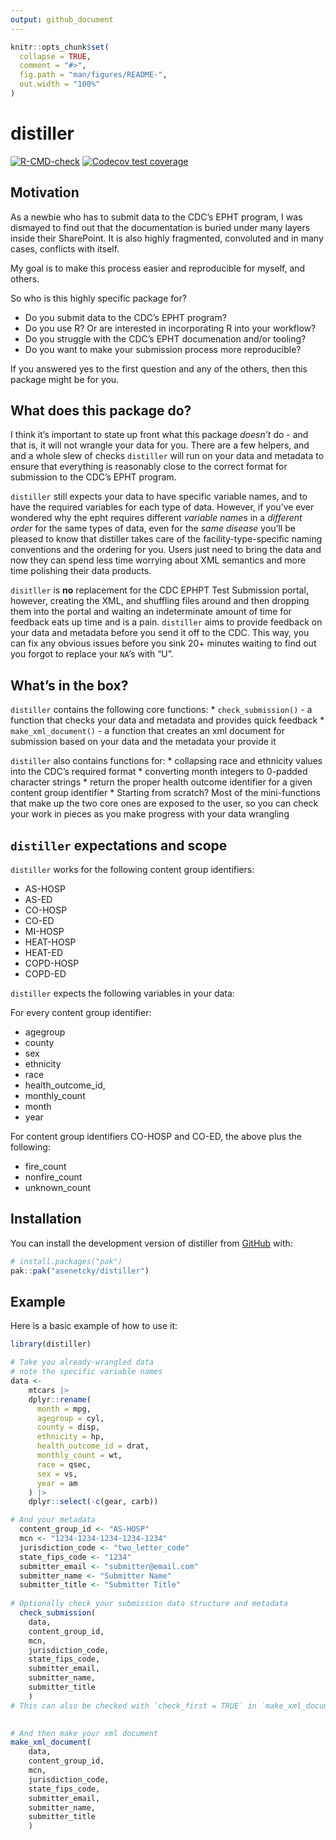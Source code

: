 ```yaml
---
output: github_document
---
```


<!-- README.md is generated from README.Rmd. Please edit that file -->

```r
knitr::opts_chunk$set(
  collapse = TRUE,
  comment = "#>",
  fig.path = "man/figures/README-",
  out.width = "100%"
)
```

# distiller

<!-- badges: start -->
[![R-CMD-check](https://github.com/asenetcky/distiller/actions/workflows/R-CMD-check.yaml/badge.svg)](https://github.com/asenetcky/distiller/actions/workflows/R-CMD-check.yaml)
[![Codecov test coverage](https://codecov.io/gh/asenetcky/distiller/graph/badge.svg)](https://app.codecov.io/gh/asenetcky/distiller)
<!-- badges: end -->

## Motivation
As a newbie who has to submit data to the CDC's EPHT program, I was
dismayed to find out that the documentation is buried under many layers 
inside their SharePoint.  It is also highly fragmented, convoluted and in many
cases, conflicts with itself.  

My goal is to make this process easier and reproducible for myself, and others.

So who is this highly specific package for?

  *  Do you submit data to the CDC's EPHT program?
  *  Do you use R? Or are interested in incorporating R into your workflow?
  *  Do you struggle with the CDC's EPHT documenation and/or tooling?
  *  Do you want to make your submission process more reproducible?
  
  If you answered yes to the first question and any of the others, 
  then this package might be for you.
  

## What does this package do?
I think it's important to state up front what this package _doesn't_ do - and
that is, it will not wrangle your data for you.  There are a few helpers, and
and a whole slew of checks `distiller` will run on your data and metadata to
ensure that everything is reasonably close to the  correct format 
for submission to the CDC's EPHT program.  

`distiller` still expects your data to have specific variable names, and
to have the required variables for each type of data.  However, if you've
ever wondered why the epht requires different _variable names_ 
in a _different order_ for the same types of data, even for the _same disease_
you'll be pleased to know that distiller takes care of the 
facility-type-specific naming conventions and the ordering for you. Users just
need to bring the data and now they can spend less time worrying about 
XML semantics and more time polishing their data products.

`disitller` is __no__ replacement for the CDC EPHPT Test Submission portal, 
however, creating the XML, and shuffling files around and then 
dropping them into the portal and waiting an indeterminate amount of time for 
feedback eats up time and is a pain. 
`distiller` aims to provide feedback on your data and metadata
before you send it off to the CDC.  This way, you can fix any obvious issues 
before you sink 20+ minutes waiting to find out you forgot to replace your `NA`'s
with "U".

## What's in the box?
`distiller` contains the following core functions:
  *  `check_submission()` - a function that checks your data and metadata and
  provides quick feedback
  *  `make_xml_document()` - a function that creates an xml document for 
  submission based on your data and the metadata your provide it
  
  `distiller` also contains functions for:
  * collapsing race and ethnicity values into the CDC's required format
  * converting month integers to 0-padded character strings
  * return the proper health outcome identifier for a given content group identifier
  * Starting from scratch? Most of the mini-functions that make up the two core 
  ones are exposed to the user, so you can check your work in pieces as you make
  progress with your data wrangling

## `distiller` expectations and scope

`distiller` works for the following content group identifiers:

  -  AS-HOSP
  -  AS-ED
  -  CO-HOSP
  -  CO-ED
  -  MI-HOSP
  -  HEAT-HOSP
  -  HEAT-ED
  -  COPD-HOSP
  -  COPD-ED
  
  `distiller` expects the following variables in your data:
  
  For every content group identifier:
  
  -  agegroup
  -  county
  -  sex
  -  ethnicity
  -  race
  -  health_outcome_id,
  -  monthly_count
  -  month
  -  year

  For content group identifiers CO-HOSP and CO-ED, the above plus the following:
  
  -  fire_count
  -  nonfire_count
  -  unknown_count
  
## Installation

You can install the development version of distiller from [GitHub](https://github.com/) with:

``` r
# install.packages("pak")
pak::pak("asenetcky/distiller")
```

## Example

Here is a basic example of how to use it:

```r
library(distiller)

# Take you already-wrangled data
# note the specific variable names
data <-
    mtcars |>
    dplyr::rename(
      month = mpg,
      agegroup = cyl,
      county = disp,
      ethnicity = hp,
      health_outcome_id = drat,
      monthly_count = wt,
      race = qsec,
      sex = vs,
      year = am
    ) |>
    dplyr::select(-c(gear, carb))

# And your metadata
  content_group_id <- "AS-HOSP"
  mcn <- "1234-1234-1234-1234-1234"
  jurisdiction_code <- "two_letter_code"
  state_fips_code <- "1234"
  submitter_email <- "submitter@email.com"
  submitter_name <- "Submitter Name"
  submitter_title <- "Submitter Title"
  
# Optionally check your submission data structure and metadata
  check_submission(
    data,
    content_group_id,
    mcn,
    jurisdiction_code,
    state_fips_code,
    submitter_email,
    submitter_name,
    submitter_title
    )
# This can also be checked with `check_first = TRUE` in `make_xml_document()`
  

# And then make your xml document
make_xml_document(
    data,
    content_group_id,
    mcn,
    jurisdiction_code,
    state_fips_code,
    submitter_email,
    submitter_name,
    submitter_title
    )
  
```

